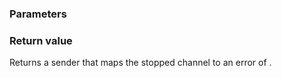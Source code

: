 {{cpp/execution/title|stopped_as_error}}
{{cpp/experimental/execution/navbar}}
{{ddcl|header=experimental/execution|since=c++26|
template&lt;move_constructible Error&gt;
execution::sender auto stopped_as_error(
    execution::sender auto snd,
    Error err
);
}}

===Parameters===
{{par begin}}
{{par|snd|input sender of which the stopped channel is mapped into {{c|err}}}}
{{par|err|error to which the stop channel is mapped into}}
{{par end}}

===Return value===
Returns a sender that maps the stopped channel to an error of {{c|err}}.